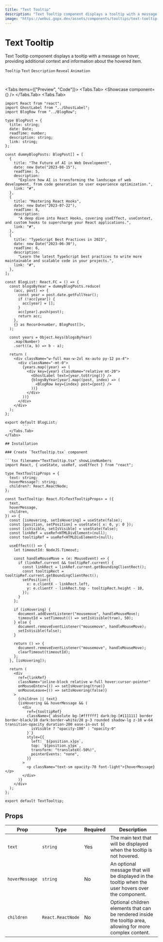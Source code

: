 ```yaml
---
title: "Text Tooltip"
description: "Text Tooltip component displays a tooltip with a message on hover, providing additional context and information about the hovered item."
image: "https://webui.gopx.dev/assets/components/tooltips/text-tooltip.png"
---
```



# Text Tooltip

<p className="component-description">Text Tooltip component displays a tooltip with a message on hover, providing additional context and information about the hovered item.</p>

`Tooltip` `Text` `Description` `Reveal` `Animation`

<br />


<Tabs items={["Preview", "Code"]}>
  <Tabs.Tab>
    <Showcase 
      component={<BlogList />}
    />
  </Tabs.Tab>
  <Tabs.Tab>
```tsx filename="TextTooltipDemo.tsx"
import React from "react";
import GhostLabel from "../GhostLabel";
import BlogRow from "../BlogRow";

type BlogPost = {
  title: string;
  date: Date;
  readTime: number;
  description: string;
  link: string;
};

const dummyBlogPosts: BlogPost[] = [
  {
    title: "The Future of AI in Web Development",
    date: new Date("2023-08-15"),
    readTime: 5,
    description:
      "Explore how AI is transforming the landscape of web development, from code generation to user experience optimization.",
    link: "#",
  },
  {
    title: "Mastering React Hooks",
    date: new Date("2023-07-22"),
    readTime: 8,
    description:
      "A deep dive into React Hooks, covering useEffect, useContext, and custom hooks to supercharge your React applications.",
    link: "#",
  },
  {
    title: "TypeScript Best Practices in 2023",
    date: new Date("2023-06-30"),
    readTime: 6,
    description:
      "Learn the latest TypeScript best practices to write more maintainable and scalable code in your projects.",
    link: "#",
  },
];

const BlogList: React.FC = () => {
  const blogsByYear = dummyBlogPosts.reduce(
    (acc, post) => {
      const year = post.date.getFullYear();
      if (!acc[year]) {
        acc[year] = [];
      }
      acc[year].push(post);
      return acc;
    },
    {} as Record<number, BlogPost[]>,
  );

  const years = Object.keys(blogsByYear)
    .map(Number)
    .sort((a, b) => b - a);

  return (
    <div className="w-full max-w-2xl mx-auto py-12 px-4">
      <div className="-mt-0">
        {years.map((year) => (
          <div key={year} className="relative mt-20">
            <GhostLabel text={year.toString()} />
            {blogsByYear[year].map((post, index) => (
              <BlogRow key={index} post={post} />
            ))}
          </div>
        ))}
      </div>
    </div>
  );
};

export default BlogList;
        ```
  </Tabs.Tab>
</Tabs>

## Installation

### Create `TextTooltip.tsx` component

```tsx filename="TextTooltip.tsx" showLineNumbers
import React, { useState, useRef, useEffect } from "react";

type TextTooltipProps = {
  text: string;
  hoverMessage?: string;
  children?: React.ReactNode;
};

const TextTooltip: React.FC<TextTooltipProps> = ({
  text,
  hoverMessage,
  children,
}) => {
  const [isHovering, setIsHovering] = useState(false);
  const [position, setPosition] = useState({ x: 0, y: 0 });
  const [isVisible, setIsVisible] = useState(false);
  const linkRef = useRef<HTMLDivElement>(null);
  const tooltipRef = useRef<HTMLDivElement>(null);

  useEffect(() => {
    let timeoutId: NodeJS.Timeout;

    const handleMouseMove = (e: MouseEvent) => {
      if (linkRef.current && tooltipRef.current) {
        const linkRect = linkRef.current.getBoundingClientRect();
        const tooltipRect = tooltipRef.current.getBoundingClientRect();
        setPosition({
          x: e.clientX - linkRect.left,
          y: e.clientY - linkRect.top - tooltipRect.height - 10,
        });
      }
    };

    if (isHovering) {
      document.addEventListener("mousemove", handleMouseMove);
      timeoutId = setTimeout(() => setIsVisible(true), 50);
    } else {
      document.removeEventListener("mousemove", handleMouseMove);
      setIsVisible(false);
    }

    return () => {
      document.removeEventListener("mousemove", handleMouseMove);
      clearTimeout(timeoutId);
    };
  }, [isHovering]);

  return (
    <div
      ref={linkRef}
      className="inline-block relative w-full hover:cursor-pointer"
      onMouseEnter={() => setIsHovering(true)}
      onMouseLeave={() => setIsHovering(false)}
    >
      {children || text}
      {isHovering && hoverMessage && (
        <div
          ref={tooltipRef}
          className={`absolute bg-[#ffffff] dark:bg-[#111111] border border-black/10 dark:border-white/20 p-3 rounded shadow-lg z-10 w-64 transition-opacity duration-200 ease-in-out ${
            isVisible ? "opacity-100" : "opacity-0"
          }`}
          style={{
            left: `${position.x}px`,
            top: `${position.y}px`,
            transform: "translateX(-50%)",
            pointerEvents: "none",
          }}
        >
          <p className="text-sm opacity-70 font-light">{hoverMessage}</p>
        </div>
      )}
    </div>
  );
};

export default TextTooltip;
```

## Props

| Prop          | Type                  | Required | Description                                                                                     |
|---------------|-----------------------|----------|-------------------------------------------------------------------------------------------------|
| `text`        | `string`              | Yes      | The main text that will be displayed when the tooltip is not hovered.                          |
| `hoverMessage`| `string`              | No       | An optional message that will be displayed in the tooltip when the user hovers over the component. |
| `children`    | `React.ReactNode`     | No       | Optional children elements that can be rendered inside the tooltip area, allowing for more complex content. |
